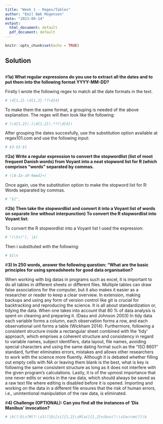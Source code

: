 ```yaml
---
title: "Week 1 - Regex/Tables"
author: "Emil Bæk Mogensen"
date: "2023-09-14"
output:
  html_document: default
  pdf_document: default
---
```


```r
knitr::opts_chunk$set(echo = TRUE)
```

## Solution


```r
```

#**1a) What regular expressions do you use to extract all the dates and to put them into the following format YYYY-MM-DD?**

Firstly I wrote the following regex to match all the date formats in the text.

```r
# \d{1,2}.\d{1,2}.*?\d{4}
```

To make them the same format, a grouping is needed of the above explanation. The regex will then look like the following:

```r

# (\d{1,2}).(\d{1,2}).*?(\d{4})
```

After grouping the dates succesfully, use the substitution option available at regex101.com and use the following input:

```r
# $3-$2-$1 
```

#**2a) Write a regular expression to convert the stopwordlist (list of most frequent Danish words) from Voyant into a neat stopword list for R (which comprises "words" separated by commas.**

```r
# ([A-Za-z0-9æøå]+)
```

Once again, use the substitution option to make the stopword list for R:
Words separated by commas.

```r
# "$1",
```

#**2b) Then take the stopwordlist and convert it into a Voyant list of words on separate line without interpunction) To convert the R stopwordlist into Voyant list:**

To convert the R stopwordlist into a Voyant list I used the expression:

```r
# "(\S+)"(, |$)

```

Then i substituted with the following:

```r
# $1\n
```
 
#**3) In 250 words, answer the following question: "What are the basic principles for using spreadsheets for good data organisation?**

When working with big datas in programs such as excel, it is important to do all tables in different sheets or different files. Multiple tables can draw false associations for the computer, but it also makes it easier as a researcher or reader to keep a clear overview. In extension, making backups and using any form of version control like git is crucial for backtracking and reproducing the science. It is all about standardization or, tidying the data. When one takes into account that 80 % of data analysis is spent on cleaning and preparing it. (Dasu and Johnson 2003) In tidy data each variable forms a column, each observation forms a row, and each observational unit forms a table (Wickham 2014). Furthermore, following a consistent structure inside a rectangular sheet combined with the 'tidy' approach, which emprises a coherent structure and consistency in regard to variable names, subject identifiers, data layout, file names, avoiding special characters and using the same dating format such as the "ISO 8601" standard, further eliminates errors, mistakes and allows other researchers to work with the science more fluently. Although it is debated whether filling out empty cells with NA or leaving them blank is the best, what is key is following the same consistent structure as long as it does not interfere with the given program's calculations. Lastly, it is of the upmost importance that one never edits or works in the raw data, which should always be saved as a raw text file where editing is disabled before it is opened. Importing and working on the data in a different file ensures that the risk of human errors, i.e., unintentional manipulation of the raw data, is eliminated.

#**4) Challenge (OPTIONAL): Can you find all the instances of 'Dis Manibus' invocation?**

```r
# \b(?:D\s?M(?:\sS)?|Di[si]{1,2}\sM[ai]{1,2}nibus(?:\sSacrum)?)\b
```

